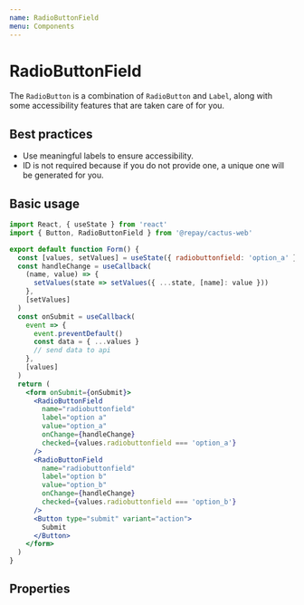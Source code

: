 ```yaml
---
name: RadioButtonField
menu: Components
---
```



# RadioButtonField

The `RadioButton` is a combination of `RadioButton` and `Label`, along with some accessibility features that are taken care of for you.

## Best practices

- Use meaningful labels to ensure accessibility.
- ID is not required because if you do not provide one, a unique one will be generated for you.

## Basic usage

```jsx
import React, { useState } from 'react'
import { Button, RadioButtonField } from '@repay/cactus-web'

export default function Form() {
  const [values, setValues] = useState({ radiobuttonfield: 'option_a' })
  const handleChange = useCallback(
    (name, value) => {
      setValues(state => setValues({ ...state, [name]: value }))
    },
    [setValues]
  )
  const onSubmit = useCallback(
    event => {
      event.preventDefault()
      const data = { ...values }
      // send data to api
    },
    [values]
  )
  return (
    <form onSubmit={onSubmit}>
      <RadioButtonField
        name="radiobuttonfield"
        label="option a"
        value="option_a"
        onChange={handleChange}
        checked={values.radiobuttonfield === 'option_a'}
      />
      <RadioButtonField
        name="radiobuttonfield"
        label="option b"
        value="option_b"
        onChange={handleChange}
        checked={values.radiobuttonfield === 'option_b'}
      />
      <Button type="submit" variant="action">
        Submit
      </Button>
    </form>
  )
}
```

## Properties

<PropsTable of={RadioButtonField} />
